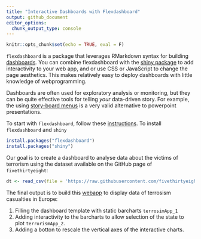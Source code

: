 ```yaml
---
title: "Interactive Dashboards with Flexdashboard"
output: github_document
editor_options: 
  chunk_output_type: console
---
```


```r
knitr::opts_chunk$set(echo = TRUE, eval = F)
```

`flexdashboard` is a package that leverages RMarkdown syntax for building [dashboards](https://rmarkdown.rstudio.com/flexdashboard/examples.html). You can combine flexdashboard with the [shiny package](https://shiny.rstudio.com/) to add interactivity to your web app, and or use CSS or JavaScript to change the page aesthetics. This makes relatively easy to deploy dashboards with little knowledge of webprogramming.

Dashboards are often used for exploratory analysis or monitoring, but they can be quite effective tools for telling _your_ data-driven story. For example, the using [story-board menus](https://beta.rstudioconnect.com/jjallaire/htmlwidgets-showcase-storyboard/htmlwidgets-showcase-storyboard.html) is a very valid alternative to powerpoint presentations.


To start with `flexdashboard`, follow these [instructions](https://rmarkdown.rstudio.com/flexdashboard/). To install `flexdashboard` and `shiny`

```r
install.packages("flexdashboard")
install.packages("shiny")
```

Our goal is to create a dashboard to analyse data about the victims of terrorism using the dataset available on the GitHub page of `fivethirtyeight`:

```r
dt <- read_csv(file = 'https://raw.githubusercontent.com/fivethirtyeight/data/master/terrorism/eu_terrorism_fatalities_by_country.csv')
```


The final output is to build this [webapp](https://dario.shinyapps.io/terrorismApp_3/) to display data of terrosism casualties in Europe:

 1. Filling the dashboard template with static barcharts `terrosimApp_1`
 2. Adding interactivity to the barcharts to allow selection of the state to plot `terrorismApp_2`.
 3. Adding a botton to rescale the vertical axes of the interactive charts.









